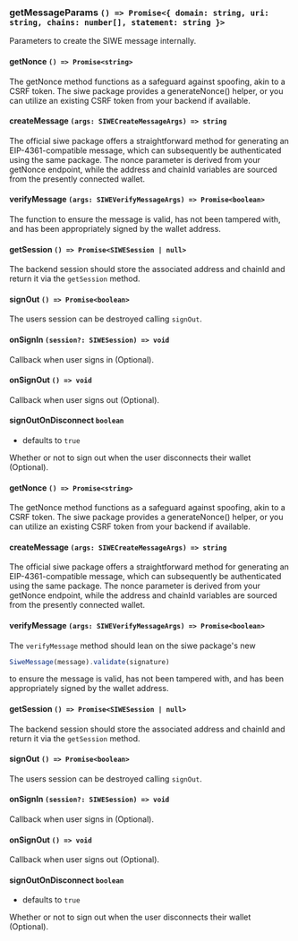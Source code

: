 
<Tabs>
<TabItem value="one-click-auth" label="One-Click Auth">

### getMessageParams `() => Promise<{ domain: string, uri: string, chains: number[], statement: string }>`

Parameters to create the SIWE message internally. 

#### getNonce `() => Promise<string>`

The getNonce method functions as a safeguard against spoofing, akin to a CSRF token. The siwe package provides a generateNonce() helper, or you can utilize an existing CSRF token from your backend if available.

#### createMessage `(args: SIWECreateMessageArgs) => string`

The official siwe package offers a straightforward method for generating an EIP-4361-compatible message, which can subsequently be authenticated using the same package. The nonce parameter is derived from your getNonce endpoint, while the address and chainId variables are sourced from the presently connected wallet.

#### verifyMessage `(args: SIWEVerifyMessageArgs) => Promise<boolean>`

The function to ensure the message is valid, has not been tampered with, and has been appropriately signed by the wallet address.

#### getSession `() => Promise<SIWESession | null>`

The backend session should store the associated address and chainId and return it via the `getSession` method.

#### signOut `() => Promise<boolean>`

The users session can be destroyed calling `signOut`.

#### onSignIn `(session?: SIWESession) => void`

Callback when user signs in (Optional).

#### onSignOut `() => void`

Callback when user signs out (Optional).

#### signOutOnDisconnect `boolean`

- defaults to `true`

Whether or not to sign out when the user disconnects their wallet (Optional).

</TabItem>
<TabItem value="legacy" label="Legacy">

#### getNonce `() => Promise<string>`

The getNonce method functions as a safeguard against spoofing, akin to a CSRF token. The siwe package provides a generateNonce() helper, or you can utilize an existing CSRF token from your backend if available.

#### createMessage `(args: SIWECreateMessageArgs) => string`

The official siwe package offers a straightforward method for generating an EIP-4361-compatible message, which can subsequently be authenticated using the same package. The nonce parameter is derived from your getNonce endpoint, while the address and chainId variables are sourced from the presently connected wallet.

#### verifyMessage `(args: SIWEVerifyMessageArgs) => Promise<boolean>`

The `verifyMessage` method should lean on the siwe package's new

```js
SiweMessage(message).validate(signature)
```

to ensure the message is valid, has not been tampered with, and has been appropriately signed by the wallet address.

#### getSession `() => Promise<SIWESession | null>`

The backend session should store the associated address and chainId and return it via the `getSession` method.

#### signOut `() => Promise<boolean>`

The users session can be destroyed calling `signOut`.

#### onSignIn `(session?: SIWESession) => void`

Callback when user signs in (Optional).

#### onSignOut `() => void`

Callback when user signs out (Optional).

#### signOutOnDisconnect `boolean`

- defaults to `true`

Whether or not to sign out when the user disconnects their wallet (Optional).

</TabItem>
</Tabs>
